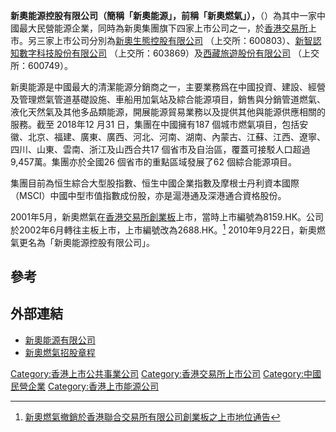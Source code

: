 {{Infobox_Company | 
  company_name   = 新奧能源控股有限公司<br>ENN Energy Holdings Limited  |
  company_type   = [[上市公司|上市公司]]({{sehk|2688}})|
  company_slogan =用我所能 善待明天 |
  foundation     = |
  location       =中國河北省廊坊市 |
  industry       = [[公用事業|公用事業]]|
  key_people     = [[主席|主席]]:[[王玉鎖|王玉鎖]] |
  num_employees  = |
  parent         = [[新奧集團|新奧集團]]|
  products       =城市天然氣分銷 |
  revenue        =606.98億元（2018年） |
  homepage       = http://ir.ennenergy.com/en/global/home.php |
}}

'''新奧能源控股有限公司（簡稱「新奧能源」，前稱「新奧燃氣」），'''（{{sehk|2688}}）為其中一家中國最大民營能源企業，同時為新奧集團旗下四家上市公司之一，於[[香港交易所|香港交易所]]上市。另三家上市公司分別為[http://www.enn-ec.com.cn/ 新奧生態控股有限公司] {{Wayback|url=http://www.enn-ec.com.cn/ |date=20210223165719 }}（上交所：600803）、[http://www.encdata.cn/ 新智認知數字科技股份有限公司] {{Wayback|url=http://www.encdata.cn/ |date=20201002012432 }}（上交所：603869）及[http://www.600749.com/index.htm 西藏旅遊股份有限公司] {{Wayback|url=http://www.600749.com/index.htm |date=20200917115116 }}（上交所：600749）。

新奧能源是中國最大的清潔能源分銷商之一，主要業務爲在中國投資、建設、經營及管理燃氣管道基礎設施、車船用加氣站及綜合能源項目，銷售與分銷管道燃氣、液化天然氣及其他多品類能源，開展能源貿易業務以及提供其他與能源供應相關的服務。截至 2018年12 月31 日，集團在中國擁有187 個城市燃氣項目，包括安徽、北京、福建、廣東、廣西、河北、河南、湖南、內蒙古、江蘇、江西、遼寧、四川、山東、雲南、浙江及山西合共17 個省市及自治區，覆蓋可接駁人口超過9,457萬。集團亦於全國26 個省市的重點區域發展了62 個綜合能源項目。

集團目前為恒生綜合大型股指數、恒生中國企業指數及摩根士丹利資本國際（MSCI）中國中型市值指數成份股，亦是滬港通及深港通合資格股份。

2001年5月，新奧燃氣在[[香港交易所|香港交易所]][[香港創業板|創業板]]上市，當時上市編號為8159.HK。公司於2002年6月轉往主板上市，上市編號改為2688.HK。<ref>[http://gem.ednews.hk/listedco/listconews/gem/20020521/00000MC20020521214332D.pdf 新奧燃氣撤銷於香港聯合交易所有限公司創業板之上市地位通告]{{Dead link|date=2020年1月 |bot=InternetArchiveBot |fix-attempted=yes }}</ref> 2010年9月22日，新奧燃氣更名為「新奧能源控股有限公司」。

==參考==
{{reflist}}
 
==外部連結==
*[http://ir.ennenergy.com/tc/global/home.php 新奧能源有限公司] {{Wayback|url=http://ir.ennenergy.com/tc/global/home.php |date=20191001234610 }}
*[http://gem.ednews.hk/listedco/listconews/gem/20010427/00000MC20010502183509P.htm 新奧燃氣招股章程]{{Dead link|date=2020年1月 |bot=InternetArchiveBot |fix-attempted=yes }}

{{Hang Seng China Enterprises Index}}

[[Category:香港上市公共事業公司|Category:香港上市公共事業公司]]
[[Category:香港交易所上市公司|Category:香港交易所上市公司]]
[[Category:中國民營企業|Category:中國民營企業]]
[[Category:香港上市能源公司|Category:香港上市能源公司]]